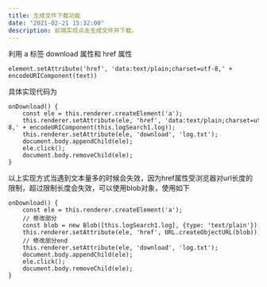 ```yaml
---
title: 生成文件下载功能
date: "2021-02-21 15:32:00"
description: 前端实现点击生成文件并下载。
---
```


利用 a 标签 download 属性和 href 属性

```
element.setAttribute('href', 'data:text/plain;charset=utf-8,' + encodeURIComponent(text))
```

具体实现代码为

```
onDownload() {
    const ele = this.renderer.createElement('a');
    this.renderer.setAttribute(ele, 'href', 'data:text/plain;charset=utf-8,' + encodeURIComponent(this.logSearch1.log));
    this.renderer.setAttribute(ele, 'download', 'log.txt');
    document.body.appendChild(ele);
    ele.click();
    document.body.removeChild(ele);
}
```

以上实现方式当遇到文本量多的时候会失效，因为href属性受浏览器对url长度的限制，超过限制长度会失效，可以使用blob对象，使用如下
```
onDownload() {
    const ele = this.renderer.createElement('a');
    // 修改部分
    const blob = new Blob([this.logSearch1.log], {type: 'text/plain'});
    this.renderer.setAttribute(ele, 'href', URL.createObjectURL(blob));
    // 修改部分end
    this.renderer.setAttribute(ele, 'download', 'log.txt');
    document.body.appendChild(ele);
    ele.click();
    document.body.removeChild(ele);
}
```
